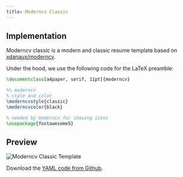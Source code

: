 ```yaml
---
title: Moderncv Classic
---
```


## Implementation

Moderncv classic is a modern and classic resume template based on
[xdanaux/moderncv](https://github.com/xdanaux/moderncv).

Under the hood, we use the following code for the LaTeX preamble:

```latex lineNumbers
\documentclass[a4paper, serif, 11pt]{moderncv}

%% moderncv
% style and color
\moderncvstyle{classic}
\moderncvcolor{black}

% needed by moderncv for showing icons
\usepackage{fontawesome5}
```

## Preview

![Moderncv Classic Template](/static/images/docs/layout/templates/moderncv-classic-template.png)

Download the [YAML code from
Github](https://github.com/yamlresume/web/tree/main/content/docs/layout/templates/static/resources/moderncv-classic-template.yml).

